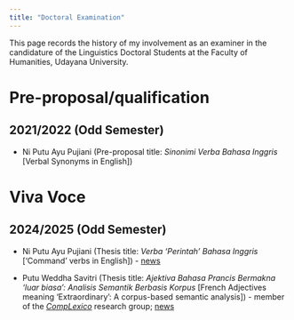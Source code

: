 ```yaml
---
title: "Doctoral Examination"
---
```


This page records the history of my involvement as an examiner in the candidature of the Linguistics Doctoral Students at the Faculty of Humanities, Udayana University.

# Pre-proposal/qualification

## 2021/2022 (Odd Semester)

-   Ni Putu Ayu Pujiani (Pre-proposal title: *Sinonimi Verba Bahasa Inggris* \[Verbal Synonyms in English\])

# Viva Voce

## 2024/2025 (Odd Semester)

-   Ni Putu Ayu Pujiani (Thesis title: *Verba ‘Perintah’ Bahasa Inggris* \[‘Command’ verbs in English\]) - [news](https://www.instagram.com/p/DFFZOr4Sj6o/?utm_source=ig_web_copy_link&igsh=MzRlODBiNWFlZA==)

-   Putu Weddha Savitri (Thesis title: *Ajektiva Bahasa Prancis Bermakna ‘luar biasa’: Analisis Semantik Berbasis Korpus* \[French Adjectives meaning ‘Extraordinary’: A corpus-based semantic analysis\]) - member of the [*CompLexico*](https://github.com/complexico) research group; [news](https://www.instagram.com/p/DEE-rbYTl3t/?utm_source=ig_web_copy_link&igsh=MzRlODBiNWFlZA==)
